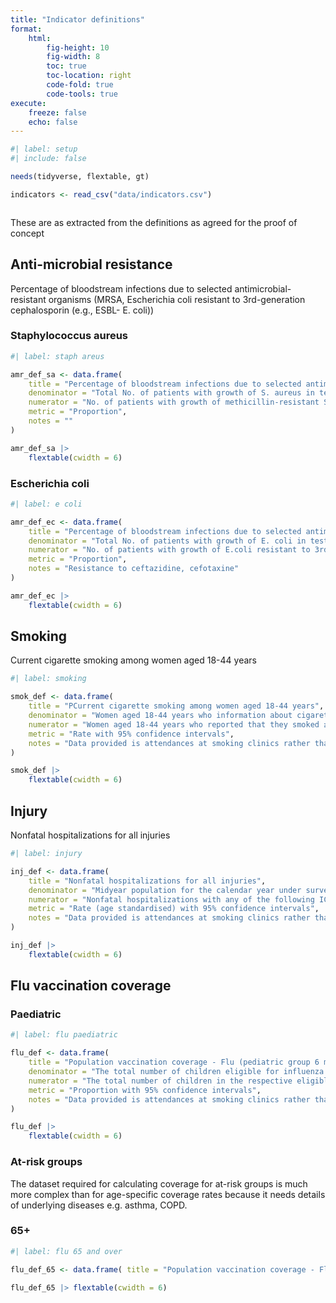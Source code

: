 ```yaml
---
title: "Indicator definitions"
format: 
    html:
        fig-height: 10
        fig-width: 8
        toc: true
        toc-location: right
        code-fold: true
        code-tools: true
execute:
    freeze: false
    echo: false
---
```


```r
#| label: setup 
#| include: false

needs(tidyverse, flextable, gt)

indicators <- read_csv("data/indicators.csv")



```

These are as extracted from the definitions as agreed for the proof of concept

## Anti-microbial resistance

Percentage of bloodstream infections due to selected antimicrobial-resistant organisms (MRSA, Escherichia coli resistant to 3rd-generation cephalosporin (e.g., ESBL- E. coli))

### Staphylococcus aureus

```r
#| label: staph areus

amr_def_sa <- data.frame(
    title = "Percentage of bloodstream infections due to selected antimicrobial-resistant organisms: MRSA", 
    denominator = "Total No. of patients with growth of S. aureus in tested blood samples", 
    numerator = "No. of patients with growth of methicillin-resistant S. aureus in tested blood samples", 
    metric = "Proportion", 
    notes = ""
) 

amr_def_sa |>
    flextable(cwidth = 6)

```

### Escherichia coli

```r
#| label: e coli

amr_def_ec <- data.frame(
    title = "Percentage of bloodstream infections due to selected antimicrobial-resistant organisms: E.coli", 
    denominator = "Total No. of patients with growth of E. coli in tested blood samples", 
    numerator = "No. of patients with growth of E.coli resistant to 3rd generation cephalosporins in tested blood samples", 
    metric = "Proportion", 
    notes = "Resistance to ceftazidine, cefotaxine"
) 

amr_def_ec |>
    flextable(cwidth = 6)

```

## Smoking

Current cigarette smoking among women aged 18-44 years

```r
#| label: smoking

smok_def <- data.frame(
    title = "PCurrent cigarette smoking among women aged 18-44 years", 
    denominator = "Women aged 18-44 years who information about cigarette smoking (excluding unknowns and refusals).", 
    numerator = "Women aged 18-44 years who reported that they smoked ≥100 cigarettes in their lifetime and currently smoke every day or some days.", 
    metric = "Rate with 95% confidence intervals", 
    notes = "Data provided is attendances at smoking clinics rather than survey based smoking prevalence"
) 

smok_def |>
    flextable(cwidth = 6)

```

## Injury

Nonfatal hospitalizations for all injuries

```r
#| label: injury

inj_def <- data.frame(
    title = "Nonfatal hospitalizations for all injuries", 
    denominator = "Midyear population for the calendar year under surveillance obtained from the KSA Census or suitable alternative.", 
    numerator = "Nonfatal hospitalizations with any of the following ICD-10-CM diagnostic codes in the principal diagnosis field", 
    metric = "Rate (age standardised) with 95% confidence intervals", 
    notes = "Data provided is attendances at smoking clinics rather than survey based smoking prevalence"
) 

inj_def |>
    flextable(cwidth = 6)

```

## Flu vaccination coverage

### Paediatric

```r
#| label: flu paediatric

flu_def <- data.frame(
    title = "Population vaccination coverage - Flu (pediatric group 6 months - 18 years old))", 
    denominator = "The total number of children eligible for influenza vaccination",
    numerator = "The total number of children in the respective eligible age cohort that have received at least one dose of influenza vaccine from 1 Oct in school, pharmacy, and general practice.", 
    metric = "Proportion with 95% confidence intervals", 
    notes = "Data provided is attendances at smoking clinics rather than survey based smoking prevalence"
) 

flu_def |>
    flextable(cwidth = 6)


```

### At-risk groups

The dataset required for calculating coverage for at-risk groups is much more complex than for age-specific coverage rates because it needs details of underlying diseases e.g. asthma, COPD.

### 65+

```r

#| label: flu 65 and over

flu_def_65 <- data.frame( title = "Population vaccination coverage - Flu (65+))", denominator = "The total number of adults 65+ eligible for influenza vaccination", numerator = "The total number of children in the respective eligible age cohort", metric = "Proportion with 95% confidence intervals", notes = "Data provided is attendances at smoking clinics rather than survey based smoking prevalence" )

flu_def_65 |> flextable(cwidth = 6)

```
